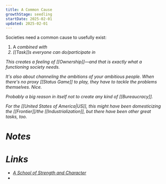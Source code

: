 ```yaml
---
title: A Common Cause
growthStage: seedling
startDate: 2025-02-01
updated: 2025-02-01
---
```


Societies need a common cause to usefully exist:

1. A <I to="Purpose"/> combined with
2. [[Task]]s everyone can do/participate in

This creates a feeling of [[Ownership]]—and that is exactly what a functioning society needs.

It's also about channeling the ambitions of your ambitious people. When there's no proxy [[Status Game]] to play, they have to tackle the problems themselves. Nice.

Probably a big reason in itself not to create any kind of [[Bureaucracy]].

For the [[United States of America|US]], this might have been domesticizing the [[Frontier]]/the [[Industrialization]], but there have been other great tasks, too.

# Notes


# Links
- [A School of Strength and Character](https://www.palladiummag.com/2023/03/30/a-school-of-strength-and-character/?ref=approachwithalacrity.com)
-
